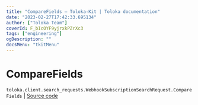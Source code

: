 ```yaml
---
title: "CompareFields — Toloka-Kit | Toloka documentation"
date: "2023-02-27T17:42:33.695134"
author: ["Toloka Team"]
coverId: F_bIcOYF9yjrxkPZrXc3
tags: ["engineering"]
ogDescription: ""
docsMenu: "tkitMenu"
---
```


# CompareFields
`toloka.client.search_requests.WebhookSubscriptionSearchRequest.CompareFields` | [Source code](https://github.com/Toloka/toloka-kit/blob/v1.1.4/src/client/search_requests.py#L873)